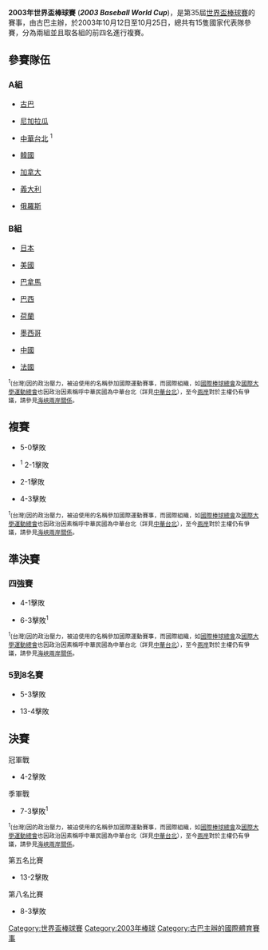 '''2003年世界盃棒球賽''' ('''''2003 Baseball World Cup''''')，是第35屆[[世界盃棒球賽|世界盃棒球賽]]的賽事，由古巴主辦，於2003年10月12日至10月25日，總共有15隻國家代表隊參賽，分為兩組並且取各組的前四名進行複賽。
== 參賽隊伍 ==
{{col-begin}}
{{col-2}}
=== A組 ===
* {{flagicon|Cuba}} [[古巴棒球代表隊|古巴]]
* {{flagicon|Nicaragua}} [[尼加拉瓜棒球代表隊|尼加拉瓜]]
* {{flagicon|Chinese Taipei}} [[中華成棒隊|中華台北]] <sup>1</sup>
* {{flagicon|South Korea}} [[韓國棒球代表隊|韓國]]
* {{flagicon|Canada}} [[加拿大棒球代表隊|加拿大]]
* {{flagicon|Italy}} [[義大利棒球代表隊|義大利]]
* {{flagicon|Russia}} [[俄羅斯棒球代表隊|俄羅斯]]
{{col-2}}
=== B組 ===
* {{flagicon|Japan}} [[日本棒球代表隊|日本]]
* {{flagicon|USA}} [[美國棒球代表隊|美國]]
* {{flagicon|Panama}} [[巴拿馬棒球代表隊|巴拿馬]]
* {{flagicon|Brazil}} [[巴西棒球代表隊|巴西]]
* {{flagicon|Netherlands}} [[荷蘭棒球代表隊|荷蘭]]
* {{flagicon|Mexico}} [[墨西哥棒球代表隊|墨西哥]]
* {{flagicon|China}} [[中國棒球代表隊|中國]]
* {{flagicon|France}} [[法國棒球代表隊|法國]]
{{col-end}}
<small><sup>1</sup>{{ROC}}(台灣)因{{PRC}}的政治壓力，被迫使用{{TPE}}的名稱參加國際運動賽事，而國際組織，如[[國際棒球總會|國際棒球總會]]及[[國際大學運動總會|國際大學運動總會]]也因政治因素稱呼中華民國為中華台北（詳見[[中華台北|中華台北]]），至今[[兩岸|兩岸]]對於主權仍有爭議，請參見[[海峽兩岸關係|海峽兩岸關係]]。</small>

== 複賽 ==
*{{bb|PAN}}5-0擊敗{{bb|NIC}}
*{{bb|TPE}}<sup>1</sup> 2-1擊敗{{bb|USA}}
*{{bb|JPN}}2-1擊敗{{bb|KOR}}
*{{bb|CUB}}4-3擊敗{{bb|BRA}}

<small><sup>1</sup>{{ROC}}(台灣)因{{PRC}}的政治壓力，被迫使用{{TPE}}的名稱參加國際運動賽事，而國際組織，如[[國際棒球總會|國際棒球總會]]及[[國際大學運動總會|國際大學運動總會]]也因政治因素稱呼中華民國為中華台北（詳見[[中華台北|中華台北]]），至今[[兩岸|兩岸]]對於主權仍有爭議，請參見[[海峽兩岸關係|海峽兩岸關係]]。</small>

== 準決賽 ==
=== 四強賽 ===
*{{bb|PAN}}4-1擊敗{{bb|JPN}}
*{{bb|CUB}}6-3擊敗{{bb|TPE}}<sup>1</sup>

<small><sup>1</sup>{{ROC}}(台灣)因{{PRC}}的政治壓力，被迫使用{{TPE}}的名稱參加國際運動賽事，而國際組織，如[[國際棒球總會|國際棒球總會]]及[[國際大學運動總會|國際大學運動總會]]也因政治因素稱呼中華民國為中華台北（詳見[[中華台北|中華台北]]），至今[[兩岸|兩岸]]對於主權仍有爭議，請參見[[海峽兩岸關係|海峽兩岸關係]]。</small>
=== 5到8名賽 ===
*{{bb|NIC}}5-3擊敗{{bb|KOR}}
*{{bb|USA}}13-4擊敗{{bb|BRA}}

== 決賽 ==
冠軍戰
*{{bb|CUB}}4-2擊敗{{bb|PAN}}
季軍戰
*{{bb|JPN}}7-3擊敗{{bb|TPE}}<sup>1</sup>

<small><sup>1</sup>{{ROC}}(台灣)因{{PRC}}的政治壓力，被迫使用{{TPE}}的名稱參加國際運動賽事，而國際組織，如[[國際棒球總會|國際棒球總會]]及[[國際大學運動總會|國際大學運動總會]]也因政治因素稱呼中華民國為中華台北（詳見[[中華台北|中華台北]]），至今[[兩岸|兩岸]]對於主權仍有爭議，請參見[[海峽兩岸關係|海峽兩岸關係]]。</small>

第五名比賽
*{{bb|USA}}13-2擊敗{{bb|NIC}}
第八名比賽
*{{bb|BRA}}8-3擊敗{{bb|KOR}}

{{世界盃棒球賽}}

[[Category:世界盃棒球賽|Category:世界盃棒球賽]]
[[Category:2003年棒球|Category:2003年棒球]]
[[Category:古巴主辦的國際體育賽事|Category:古巴主辦的國際體育賽事]]